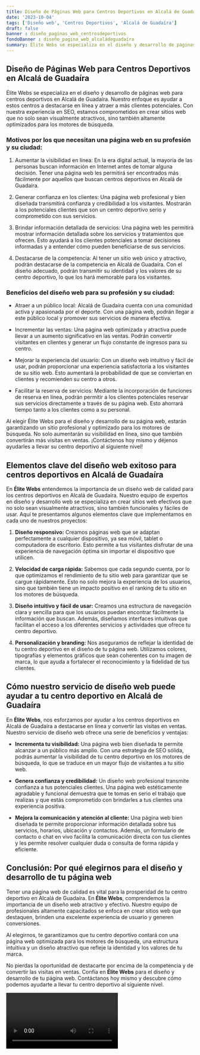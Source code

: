 ```yaml
---
title: Diseño de Páginas Web para Centros Deportivos en Alcalá de Guadaíra
date: '2023-10-04'
tags: ['Diseño web', 'Centros Deportivos', 'Alcalá de Guadaíra']
draft: false
banner : diseño_paginas_web_centrosdeportivos
fondoBanner : diseño_pagina_web_alcaládeguadaíra
summary: Élite Webs se especializa en el diseño y desarrollo de páginas web para centros deportivos en Alcalá de Guadaíra. Nuestro enfoque es ayudar a estos centros a destacarse en línea y atraer a más clientes potenciales. Con nuestra experiencia en SEO, estamos comprometidos en crear sitios web que no solo sean visualmente atractivos, sino también altamente optimizados para los motores de búsqueda. 
---
```


## Diseño de Páginas Web para Centros Deportivos en Alcalá de Guadaíra

Élite Webs se especializa en el diseño y desarrollo de páginas web para centros deportivos en Alcalá de Guadaíra. Nuestro enfoque es ayudar a estos centros a destacarse en línea y atraer a más clientes potenciales. Con nuestra experiencia en SEO, estamos comprometidos en crear sitios web que no solo sean visualmente atractivos, sino también altamente optimizados para los motores de búsqueda. 

### Motivos por los que necesitan una página web en su profesión y su ciudad:

1. Aumentar la visibilidad en línea: En la era digital actual, la mayoría de las personas buscan información en Internet antes de tomar alguna decisión. Tener una página web les permitirá ser encontrados más fácilmente por aquellos que buscan centros deportivos en Alcalá de Guadaíra.

2. Generar confianza en los clientes: Una página web profesional y bien diseñada transmitirá confianza y credibilidad a los visitantes. Mostrarán a los potenciales clientes que son un centro deportivo serio y comprometido con sus servicios.

3. Brindar información detallada de servicios: Una página web les permitirá mostrar información detallada sobre los servicios y tratamientos que ofrecen. Esto ayudará a los clientes potenciales a tomar decisiones informadas y a entender cómo pueden beneficiarse de sus servicios.

4. Destacarse de la competencia: Al tener un sitio web único y atractivo, podrán destacarse de la competencia en Alcalá de Guadaíra. Con el diseño adecuado, podrán transmitir su identidad y los valores de su centro deportivo, lo que los hará memorable para los visitantes.

### Beneficios del diseño web para su profesión y su ciudad:

- Atraer a un público local: Alcalá de Guadaíra cuenta con una comunidad activa y apasionada por el deporte. Con una página web, podrán llegar a este público local y promover sus servicios de manera efectiva.

- Incrementar las ventas: Una página web optimizada y atractiva puede llevar a un aumento significativo en las ventas. Podrán convertir visitantes en clientes y generar un flujo constante de ingresos para su centro.

- Mejorar la experiencia del usuario: Con un diseño web intuitivo y fácil de usar, podrán proporcionar una experiencia satisfactoria a los visitantes de su sitio web. Esto aumentará la probabilidad de que se conviertan en clientes y recomienden su centro a otros.

- Facilitar la reserva de servicios: Mediante la incorporación de funciones de reserva en línea, podrán permitir a los clientes potenciales reservar sus servicios directamente a través de su página web. Esto ahorrará tiempo tanto a los clientes como a su personal.

Al elegir Élite Webs para el diseño y desarrollo de su página web, estarán garantizando un sitio profesional y optimizado para los motores de búsqueda. No solo aumentarán su visibilidad en línea, sino que también convertirán más visitas en ventas. ¡Contáctenos hoy mismo y déjenos ayudarles a llevar su centro deportivo al siguiente nivel!

<GifSeo />

<Cta />

## Elementos clave del diseño web exitoso para centros deportivos en Alcalá de Guadaíra

En **Élite Webs** entendemos la importancia de un diseño web de calidad para los centros deportivos en Alcalá de Guadaíra. Nuestro equipo de expertos en diseño y desarrollo web se especializa en crear sitios web efectivos que no solo sean visualmente atractivos, sino también funcionales y fáciles de usar. Aquí te presentamos algunos elementos clave que implementamos en cada uno de nuestros proyectos:

1. **Diseño responsivo:** Creamos páginas web que se adaptan perfectamente a cualquier dispositivo, ya sea móvil, tablet o computadora de escritorio. Esto permite a tus visitantes disfrutar de una experiencia de navegación óptima sin importar el dispositivo que utilicen.

2. **Velocidad de carga rápida:** Sabemos que cada segundo cuenta, por lo que optimizamos el rendimiento de tu sitio web para garantizar que se cargue rápidamente. Esto no solo mejora la experiencia de los usuarios, sino que también tiene un impacto positivo en el ranking de tu sitio en los motores de búsqueda.

3. **Diseño intuitivo y fácil de usar:** Creamos una estructura de navegación clara y sencilla para que los usuarios puedan encontrar fácilmente la información que buscan. Además, diseñamos interfaces intuitivas que facilitan el acceso a los diferentes servicios y actividades que ofrece tu centro deportivo.

4. **Personalización y branding:** Nos aseguramos de reflejar la identidad de tu centro deportivo en el diseño de tu página web. Utilizamos colores, tipografías y elementos gráficos que sean coherentes con tu imagen de marca, lo que ayuda a fortalecer el reconocimiento y la fidelidad de tus clientes.

## Cómo nuestro servicio de diseño web puede ayudar a tu centro deportivo en Alcalá de Guadaíra

En **Élite Webs**, nos esforzamos por ayudar a los centros deportivos en Alcalá de Guadaíra a destacarse en línea y convertir las visitas en ventas. Nuestro servicio de diseño web ofrece una serie de beneficios y ventajas:

- **Incrementa tu visibilidad:** Una página web bien diseñada te permite alcanzar a un público más amplio. Con una estrategia de SEO sólida, podrás aumentar la visibilidad de tu centro deportivo en los motores de búsqueda, lo que se traduce en un mayor flujo de visitantes a tu sitio web.

- **Genera confianza y credibilidad:** Un diseño web profesional transmite confianza a tus potenciales clientes. Una página web estéticamente agradable y funcional demuestra que te tomas en serio el trabajo que realizas y que estás comprometido con brindarles a tus clientes una experiencia positiva.

- **Mejora la comunicación y atención al cliente:** Una página web bien diseñada te permite proporcionar información detallada sobre tus servicios, horarios, ubicación y contactos. Además, un formulario de contacto o chat en vivo facilita la comunicación directa con tus clientes y les permite resolver cualquier duda o consulta de forma rápida y eficiente.

## Conclusión: Por qué elegirnos para el diseño y desarrollo de tu página web

Tener una página web de calidad es vital para la prosperidad de tu centro deportivo en Alcalá de Guadaíra. En **Élite Webs**, comprendemos la importancia de un diseño web atractivo y efectivo. Nuestro equipo de profesionales altamente capacitados se enfoca en crear sitios web que destaquen, brinden una excelente experiencia de usuario y generen conversiones.

Al elegirnos, te garantizamos que tu centro deportivo contará con una página web optimizada para los motores de búsqueda, una estructura intuitiva y un diseño atractivo que refleje la identidad y los valores de tu marca.

No pierdas la oportunidad de destacarte por encima de la competencia y de convertir las visitas en ventas. Confía en **Élite Webs** para el diseño y desarrollo de tu página web. Contáctanos hoy mismo y descubre cómo podemos ayudarte a llevar tu centro deportivo al siguiente nivel.

<Video />

<CtaBot job='Centros Deportivos' city='Alcalá de Guadaíra'/>

<Gmaps query='Alcalá de Guadaíra+españa+maps' />